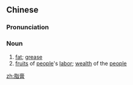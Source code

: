==Chinese==
{{zh-forms}}

===Pronunciation===
{{zh-pron
|m=zhīgāo
|c=zi1 gou1
|mn=qz,xm,zz:chi-ko
|cat=n
}}

===Noun===
{{zh-noun}}

# [[fat]]; [[grease]]
# [[fruit]]s of [[people]]'s [[labor]]; [[wealth]] of the [[people]]

[[zh:脂膏]]